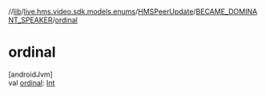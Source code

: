 //[lib](../../../../index)/[live.hms.video.sdk.models.enums](../../index)/[HMSPeerUpdate](../index)/[BECAME_DOMINANT_SPEAKER](index)/[ordinal](ordinal)

# ordinal

[androidJvm]\
val [ordinal](ordinal): [Int](https://kotlinlang.org/api/latest/jvm/stdlib/kotlin/-int/index.html)

